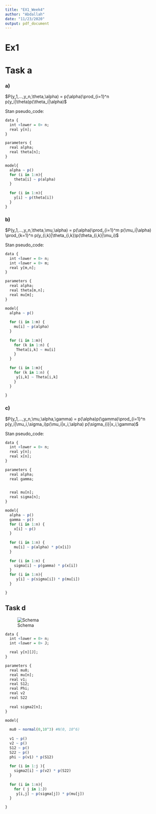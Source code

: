```yaml
---
title: "EX1_Week4"
author: "Abdallah"
date: "11/23/2020"
output: pdf_document
---
```


# Ex1

# Task  a
### a)

$P(y_1,...,y_n,\theta,\alpha) = p(\alpha)\prod_{i=1}^n p(y_i|\theta)p(\theta_i|\alpha)$

Stan pseudo_code:
```r
data {
  int <lower = 0> n;
  real y[n];
}

parameters {
  real alpha;
  real theta[n];
}

model{
  alpha ~ p()
  for (i in 1:n){
    theta[i] ~ p(alpha)
  }
  
  for (i in 1:n){
    y[i] ~ p(theta[i])
  }
}
```

### b) 
$P(y_1,...,y_n,\theta,\mu,\alpha) = p(\alpha)\prod_{i=1}^m p(\mu_i|\alpha) \prod_{k=1}^n p(y_{i,k}|\theta_{i,k})p(\theta_{i,k}|\mu_i)$

Stan pseudo_code:
```r
data {
  int <lower = 0> n;
  int <lower = 0> m;
  real y[m,n];
}

parameters {
  real alpha;
  real theta[m,n];
  real mu[m];
}

model{
  alpha ~ p()
  
  for (i in 1:m) {
    mu[i] ~ p(alpha)
  }
  
  for (i in 1:m){
    for (k in 1:n) {
     Theta[i,k] ~ mu[i] 
    }
  }
  
  for (i in 1:m){
    for (k in 1:n) {
     y[i,k] ~ Theta[i,k]
    }
  }
  
}
```

### c) 
$P(y_1,...,y_n,\mu,\alpha,\gamma) = p(\alpha)p(\gamma)\prod_{i=1}^n p(y_i|\mu_i,\sigma_i)p(\mu_i|x_i,\alpha) p(\sigma_{i}|x_i,\gamma)$

Stan pseudo_code:
```r
data {  
  int <lower = 0> n;
  real y[n];
  real x[n];
}

parameters {
  real alpha;
  real gamma;
  

  real mu[n];
  real sigma[n];
}

model{
  alpha ~ p()
  gamma ~ p()
  for (i in 1:n) {
    x[i] ~ p()
  }
  
  for (i in 1:n) {
    mu[i] ~ p(alpha) * p(x[i])
  }
  
  for (i in 1:n) {
    sigma[i] ~ p(gamma) * p(x[i])
  }
  for (i in 1:n){
     y[i] ~ p(sigma[i]) * p(mu[i])
  }

}
```


## Task d

![Schema](/home/dexter/Schema.PNG)
```r
data {
  int <lower = 0> n;
  int <lower = 0> J;

  real y[n][J];
}

parameters {
  real mu0;
  real mu[n];
  real v1;
  real S12; 
  real Phi;
  real v2
  real S22
  
  real sigma2[n];
}

model{
  
  mu0 ~ normal(0,10^3) #N(0, 10^6)
  
  v1 ~ p()
  v2 ~ p()
  S12 ~ p()
  S22 ~ p()
  phi ~ p(v1) * p(S12)
  
  for (i in 1:j ){
    sigma2[i] ~ p(v2) * p(S22)
  }
  
  for (i in 1:n){
    for ( j in 1:J)
     y[i,j] ~ p(sigma[j]) * p(mu[j])
  }

}
```

